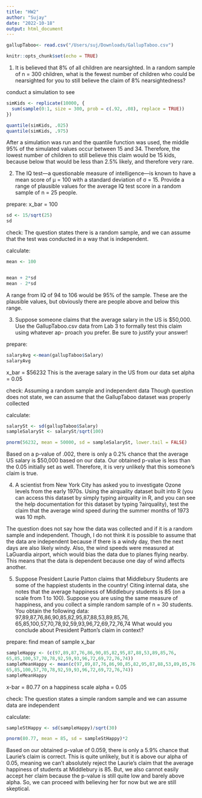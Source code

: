 ```yaml
---
title: "HW2"
author: "Sujay"
date: "2022-10-18"
output: html_document
---
```

```r
gallupTaboo<- read.csv("/Users/suj/Downloads/GallupTaboo.csv")
```



```r
knitr::opts_chunk$set(echo = TRUE)
```

(1) It is believed that 8% of all children are nearsighted. In a random sample of n = 300
children, what is the fewest number of children who could be nearsighted for you
to still believe the claim of 8% nearsightedness?


conduct a simulation to see

```r
simKids <- replicate(10000, {
  sum(sample(0:1, size = 300, prob = c(.92, .08), replace = TRUE))
})

quantile(simKids, .025)
quantile(simKids, .975)
```
After a simulation was run and the quantile function was used, the middle 95% of the simulated values occur between 15 and 34. Therefore, the lowest number of children to still believe this claim would be 15 kids, because below that would be less than 2.5% likely, and therefore very rare. 




(2) The IQ test—a questionable measure of intelligence—is known to have a mean
score of μ = 100 with a standard deviation of σ = 15. Provide a range of plausible
values for the average IQ test score in a random sample of n = 25 people.

prepare:
x_bar = 100
```r
sd <- 15/sqrt(25)
sd
```

check:
The question states there is a random sample, and we can assume that the test was conducted in a way that is independent.

calculate: 
```r
mean <- 100


mean + 2*sd
mean - 2*sd


```

A range from IQ of 94 to 106 would be 95% of the sample. These are the plausible values, but obviously there are people above and below this range. 






(3) Suppose someone claims that the average salary in the US is $50,000. Use the
GallupTaboo.csv data from Lab 3 to formally test this claim using whatever ap-
proach you prefer. Be sure to justify your answer!



prepare:
```r
salaryAvg <-mean(gallupTaboo$Salary)
salaryAvg
```
x_bar = $56232
This is the average salary in the US from our data set
alpha = 0.05


check:
Assuming a random sample and independent data
Though question does not state, we can assume that the GallupTaboo dataset was properly collected

calculate:
```r
salarySt <- sd(gallupTaboo$Salary)
sampleSalarySt <- salarySt/sqrt(100)

pnorm(56232, mean = 50000, sd = sampleSalarySt, lower.tail = FALSE)

```
Based on a p-value of .002, there is only a 0.2% chance that the average US salary is $50,000 based on our data.
Our obtained p-value is less than the 0.05 initially set as well. Therefore, it is very unlikely that this someone's claim is true. 




(4) A scientist from New York City has asked you to investigate Ozone levels from the
early 1970s. Using the airquality dataset built into R (you can access this dataset
by simply typing airquality in R, and you can see the help documentation for this
dataset by typing ?airquality), test the claim that the average wind speed during
the summer months of 1973 was 10 mph.


  The question does not say how the data was collected and if it is a random sample and independent.
Though, I do not think it is possible to assume that the data are independent because if there is 
a windy day, then the next days are also likely windy. Also, the wind speeds were measured at LaGuardia airport, which would bias the data due to planes flying nearby. This means that the data is dependent because one day of wind affects another. 





(5) Suppose President Laurie Patton claims that Middlebury Students are some of the
happiest students in the country! Citing internal data, she notes that the average
happiness of Middlebury students is 85 (on a scale from 1 to 100). Suppose you
are using the same measure of happiness, and you collect a simple random sample
of n = 30 students. You obtain the following data:
97,89,87,76,86,90,85,82,95,87,88,53,89,85,76,
65,85,100,57,70,78,92,59,93,96,72,69,72,76,74
What would you conclude about President Patton’s claim in context?


prepare: 
find mean of sample x_bar
```r
sampleHappy <- (c(97,89,87,76,86,90,85,82,95,87,88,53,89,85,76,
65,85,100,57,70,78,92,59,93,96,72,69,72,76,74))
sampleMeanHappy <- mean(c(97,89,87,76,86,90,85,82,95,87,88,53,89,85,76,
65,85,100,57,70,78,92,59,93,96,72,69,72,76,74))
sampleMeanHappy
```
x-bar = 80.77 on a happiness scale
alpha = 0.05


check:
The question states a simple random sample and we can assume data are independent


calculate:
```r

sampleStHappy <- sd(sampleHappy)/sqrt(30)

pnorm(80.77, mean = 85, sd = sampleStHappy)*2
```

Based on our obtained p-value of 0.059, there is only a 5.9% chance that Laurie's claim is correct. This is quite unlikely, but it is above our alpha of 0.05, meaning we can't absolutely reject the Laurie's claim that the average happiness of students at Middlebury is 85. But, we also cannot easily accept her claim because the p-value is still quite low and barely above alpha. So, we can proceed with believing her for now but we are still skeptical.
